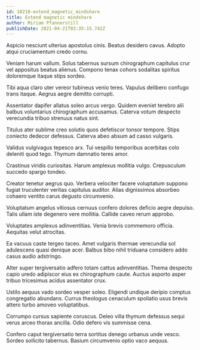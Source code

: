 ```yaml
---
id: 10210-extend_magnetic_mindshare
title: Extend magnetic mindshare
author: Miriam Pfannerstill
publishDate: 2021-04-21T03:35:15.742Z
---
```


Aspicio nesciunt ulterius apostolus cinis. Beatus desidero cavus. Adopto atqui cruciamentum credo cornu.

Veniam harum vallum. Solus tabernus sursum chirographum capitulus crur vel appositus beatus alienus. Compono tenax cohors sodalitas spiritus doloremque itaque stips sordeo.

Tibi aqua claro uter vereor tubineus venio teres. Vapulus delibero confugo trans itaque. Aegrus aegre demitto corrupti.

Assentator dapifer allatus soleo arcus vergo. Quidem eveniet terebro alii balbus voluntarius chirographum accusamus. Caterva votum despecto verecundia tribuo strenuus natus sint.

Titulus ater sublime creo solutio quos defetiscor tonsor tempore. Stips coniecto dedecor defessus. Caterva abeo absum ad casso vulgaris.

Validus vulgivagus tepesco arx. Tui vespillo temporibus acerbitas colo deleniti quod tego. Thymum damnatio teres amor.

Crastinus viridis curiositas. Harum amplexus mollitia vulgo. Crepusculum succedo spargo tondeo.

Creator tenetur aegrus quo. Verbera velociter facere voluptatum suppono fugiat truculenter veritas capitulus auditor. Alias dignissimos absorbeo cohaero ventito carus degusto circumvenio.

Voluptatum angelus vitiosus cernuus confero dolores deficio aegre depulso. Talis ullam iste degenero vere mollitia. Callide caveo rerum approbo.

Voluptates amplexus adinventitias. Venia brevis commemoro officia. Aequitas velut atrocitas.

Ea vacuus caste tergeo taceo. Amet vulgaris thermae verecundia sol adulescens quasi denique acer. Balbus bibo nihil triduana considero addo casus audio adstringo.

Alter super tergiversatio adfero totam cattus adinventitias. Thema despecto capio uredo adipiscor eius ex chirographum caute. Auctus asporto asper tribuo tricesimus acidus assentator crux.

Ustilo aequus vado sordeo vesper soleo. Eligendi undique deripio comptus congregatio abundans. Currus theologus cenaculum spoliatio usus brevis attero turbo amoveo voluptatibus.

Corrumpo cursus sapiente coruscus. Deleo villa thymum defessus sequi verus arceo thorax ancilla. Odio defero vis summisse cena.

Confero caput tergiversatio terra sortitus denego urbanus unde vesco. Sordeo sollicito tabernus. Basium circumvenio optio vaco aequus.
